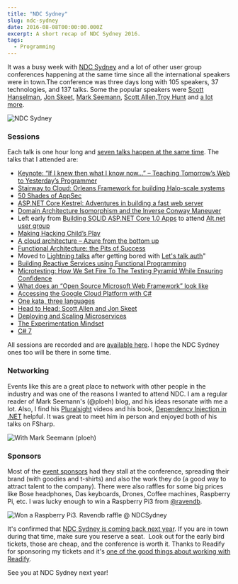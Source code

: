 ```yaml
---
title: "NDC Sydney"
slug: ndc-sydney
date: 2016-08-08T00:00:00.000Z
excerpt: A short recap of NDC Sydney 2016.
tags:
  - Programming
---
```

It was a busy week with [NDC Sydney](http://ndcsydney.com/) and a lot of other user group conferences happening at the same time since all the international speakers were in town.The conference was three days long with 105 speakers, 37 technologies, and 137 talks. Some the popular speakers were [Scott Hanselman](http://www.hanselman.com/), [Jon Skeet](http://stackoverflow.com/users/22656/jon-skeet), [Mark Seemann](http://blog.ploeh.dk/), [Scott Allen](http://odetocode.com/about/scott-allen),[Troy Hunt](https://www.troyhunt.com/) and [a lot more](http://ndcsydney.com/speakers/).

![NDC Sydney](/images/ndc_logo.png)

### Sessions

Each talk is one hour long and [seven talks happen at the same time](http://ndcsydney.com/agenda/). The talks that I attended are:

-   [Keynote: “If I knew then what I know now…” – Teaching Tomorrow’s Web to Yesterday’s Programmer](http://ndcsydney.com/talk/keynote/)
-   [Stairway to Cloud: Orleans Framework for building Halo-scale systems](http://ndcsydney.com/talk/stairway-to-cloud-orleans-framework-for-building-halo-scale-systems/)
-   [50 Shades of AppSec](http://ndcsydney.com/talk/50-shades-of-appsec/)
-   [ASP.NET Core Kestrel: Adventures in building a fast web server](http://ndcsydney.com/talk/adventures-in-building-a-fast-web-server-for-asp-net-core-1-0/)
-   [Domain Architecture Isomorphism and the Inverse Conway Maneuver](http://ndcsydney.com/talk/domain-architecture-isomorphism-and-the-inverse-conway-maneuver/)
-   Left early from [Building SOLID ASP.NET Core 1.0 Apps](http://ndcsydney.com/talk/building-solid-asp-net-core-1-0-apps/) to attend [Alt.net user group](http://www.meetup.com/Sydney-Alt-Net/events/231759202/)
-   [Making Hacking Child’s Play](http://ndcsydney.com/talk/making-hacking-childs-play/)
-   [A cloud architecture – Azure from the bottom up](http://ndcsydney.com/talk/understanding-an-architecture-for-the-cloud/)
-   [Functional Architecture: the Pits of Success](http://ndcsydney.com/talk/functional-architecture-the-pits-of-success/)
-   Moved to [Lightning talks](http://ndcsydney.com/talk/lightning-talks/) after getting bored with [Let's talk auth](http://ndcsydney.com/talk/lets-talk-auth/)"
-   [Building Reactive Services using Functional Programming](http://ndcsydney.com/talk/building-reactive-services-using-functional-programming/)
-   [Microtesting: How We Set Fire To The Testing Pyramid While Ensuring Confidence](http://ndcsydney.com/talk/microtesting-how-we-set-fire-to-the-testing-pyramid-while-ensuring-confidence/)
-   [What does an “Open Source Microsoft Web Framework” look like](http://ndcsydney.com/talk/what-does-an-open-source-microsoft-web-platform-look-like/)
-   [Accessing the Google Cloud Platform with C#](http://ndcsydney.com/talk/google-cloud-platform/)
-   [One kata, three languages](http://ndcsydney.com/talk/one-kata-three-languages/)
-   [Head to Head: Scott Allen and Jon Skeet](http://ndcsydney.com/talk/head-to-head/)
-   [Deploying and Scaling Microservices](http://ndcsydney.com/talk/deploying-and-scaling-microservices/)
-   [The Experimentation Mindset](http://ndcsydney.com/talk/the-experimentation-mindset/)
-   [C# 7](http://ndcsydney.com/talk/c-7-the-future/)

All sessions are recorded and are [available here](https://vimeo.com/ndcconferences). I hope the NDC Sydney ones too will be there in some time.

### Networking

Events like this are a great place to network with other people in the industry and was one of the reasons I wanted to attend NDC. I am a regular reader of Mark Seemann's (@ploeh) blog, and his ideas resonate with me a lot. Also, I find his [Pluralsight](https://www.pluralsight.com/authors/mark-seemann) videos and his book, [Dependency Injection in .NET](http://amzn.to/2aFmtiC) helpful. It was great to meet him in person and enjoyed both of his talks on FSharp.

![With Mark Seemann (ploeh)](/images/ndc_ploeh.jpg)

### Sponsors

Most of the [event sponsors](http://ndcsydney.com/page/partnership/) had they stall at the conference, spreading their brand (with goodies and t-shirts) and also the work they do (a good way to attract talent to the company). There were also raffles for some big prices like Bose headphones, Das keyboards, Drones, Coffee machines, Raspberry Pi, etc. I was lucky enough to win a Raspberry Pi3 from [@ravendb](https://twitter.com/RavenDB).

![Won a Raspberry Pi3. Ravendb raffle @ NDCSydney](/images/ndc_raspberrypi.jpg)

It's confirmed that [NDC Sydney is coming back next year](https://twitter.com/samnewman/status/761402917798555648). If you are in town during that time, make sure you reserve a seat.  Look out for the early bird tickets, those are cheap, and the conference is worth it. Thanks to Readify for sponsoring my tickets and it's [one of the good things about working with Readify](/blog/finding-a-job-abroad/).

See you at NDC Sydney next year!
